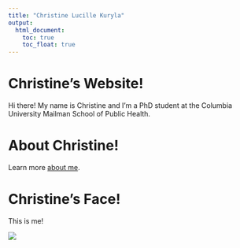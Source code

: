 ```yaml
---
title: "Christine Lucille Kuryla"
output: 
  html_document:
    toc: true
    toc_float: true
---
```


# Christine's Website! 

Hi there! My name is Christine and I'm a PhD student at the Columbia University Mailman School of Public Health. 

# About Christine!

Learn more [about me](about.html).

# Christine's Face!

This is me!

![](images/clk_green_bkrnd.jpeg)

